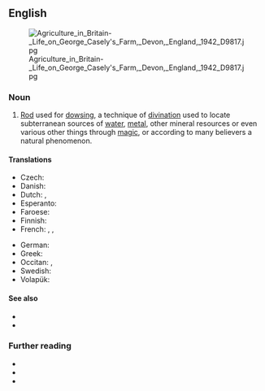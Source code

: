 ==English==
[[File:Agriculture_in_Britain-_Life_on_George_Casely's_Farm,_Devon,_England,_1942_D9817.jpg|thumb]]

===Noun===
{{en-noun}}

# [[rod|Rod]] used for [[dowsing]], a technique of [[divination]] used to locate subterranean sources of [[water]], [[metal]], other mineral resources or even various other things through [[magic]], or according to many believers a natural phenomenon.
#: {{syn|en|dowsing rod|dowser|virgula|q3=obsolete|doodlebug}}

====Translations====
{{trans-top|rod used for dowsing}}
* Czech: {{t+|cs|virgule|f}}
* Danish: {{t|da|ønskekvist|c}}
* Dutch: {{t+|nl|wichelroede|f}}, {{t|nl|wichelstok|m}}
* Esperanto: {{t|eo|rabdo}}
* Faroese: {{t|fo|spákvistur|m}}
* Finnish: {{t+|fi|taikavarpu}}
* French: {{t+|fr|baguette de coudrier|f}}, {{t+|fr|baguette de sourcier|f}}, {{t|fr|baguette divinatoire|f}}
{{trans-mid}}
* German: {{t+|de|Wünschelrute|f}}
* Greek: {{t|el|ράβδος υδροσκόπου|f|sc=Grek}}
* Occitan: {{t|oc|devinet|m}}, {{t|oc|bròca de devinaire|f}}
* Swedish: {{t+|sv|slagruta|c}}
* Volapük: {{t|vo|vaälatuigül}}
{{trans-bottom}}

====See also====
* {{l|en|diviner}}
* {{l|en|rhabdomantist|gloss=one adept at using a divining rod}}

===Further reading===
* {{pedia|dowsing}}
* {{R:Britannica 1911|Divining-rod}}
* {{R:Websters}}
